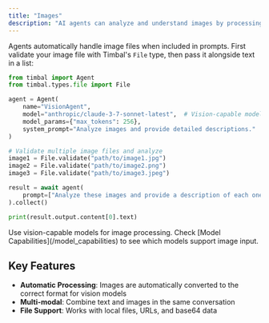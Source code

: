 ```yaml
---
title: "Images"
description: "AI agents can analyze and understand images by processing visual content alongside text instructions"
---
```


Agents automatically handle image files when included in prompts. First validate your image file with Timbal's `File` type, then pass it alongside text in a list:

```python
from timbal import Agent
from timbal.types.file import File

agent = Agent(
    name="VisionAgent",
    model="anthropic/claude-3-7-sonnet-latest",  # Vision-capable model
    model_params={"max_tokens": 256},
    system_prompt="Analyze images and provide detailed descriptions."
)

# Validate multiple image files and analyze
image1 = File.validate("path/to/image1.jpg")
image2 = File.validate("path/to/image2.png")
image3 = File.validate("path/to/image3.jpeg")

result = await agent(
    prompt=["Analyze these images and provide a description of each one", image1, image2, image3]
).collect()

print(result.output.content[0].text)
```

<Warning>
Use vision-capable models for image processing. Check [Model Capabilities](/model_capabilities) to see which models support image input.
</Warning>

## Key Features

- **Automatic Processing**: Images are automatically converted to the correct format for vision models
- **Multi-modal**: Combine text and images in the same conversation
- **File Support**: Works with local files, URLs, and base64 data
